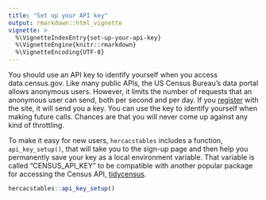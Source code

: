 ```yaml
---
title: "Set up your API key"
output: rmarkdown::html_vignette
vignette: >
  %\VignetteIndexEntry{set-up-your-api-key}
  %\VignetteEngine{knitr::rmarkdown}
  %\VignetteEncoding{UTF-8}
---
```


You should use an API key to identify yourself when you access data.census.gov.
Like many public APIs, the US Census Bureau's data portal allows anonymous
users.
However, it limits the number of requests that an anonymous user can send, both
per second and per day.
If you [register](http://api.census.gov/data/key_signup.html) with the site, it
will send you a key.
You can use the key to identify yourself when making future calls.
Chances are that you will never come up against any kind of throttling.

To make it easy for new users, `hercacstables` includes a function,
`api_key_setup()`, that will take you to the sign-up page and then help you
permanently save your key as a local environment variable.
That variable is called "CENSUS_API_KEY" to be compatible with another popular
package for accessing the Census API,
[tidycensus](https://walker-data.com/tidycensus/index.html).

``` r
hercacstables::api_key_setup()
```
